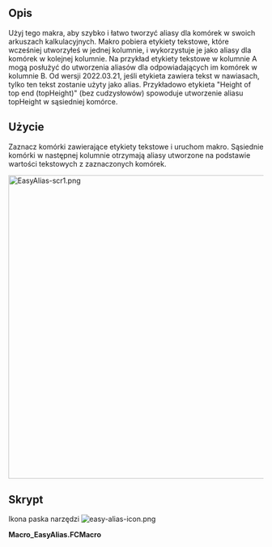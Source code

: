 <languages/>

{{Macro/pl
|Name=Macro EasyAlias
|Icon=easy-alias-icon.png
|Description=Użyj tego makra, aby szybko i łatwo tworzyć aliasy dla komórek w swoich arkuszach kalkulacyjnych. Makro pobiera etykiety tekstowe, które wcześniej utworzyłeś w jednej kolumnie, i wykorzystuje je jako aliasy dla komórek w kolejnej kolumnie.
|Author=TheMarkster
|Version=2025.06.19
|Date=2025-06-19
|FCVersion=0.21
|Download=[https://wiki.freecad.org/images/5/5e/Easy-alias-icon.png Ikona paska narzędzi]
}}

<span id="Description"></span>
==Opis==

Użyj tego makra, aby szybko i łatwo tworzyć aliasy dla komórek w swoich arkuszach kalkulacyjnych. Makro pobiera etykiety tekstowe, które wcześniej utworzyłeś w jednej kolumnie, i wykorzystuje je jako aliasy dla komórek w kolejnej kolumnie. Na przykład etykiety tekstowe w kolumnie A mogą posłużyć do utworzenia aliasów dla odpowiadających im komórek w kolumnie B. Od wersji 2022.03.21, jeśli etykieta zawiera tekst w nawiasach, tylko ten tekst zostanie użyty jako alias. Przykładowo etykieta "Height of top end (topHeight)" (bez cudzysłowów) spowoduje utworzenie aliasu topHeight w sąsiedniej komórce.

<span id="Usage"></span>
==Użycie==

Zaznacz komórki zawierające etykiety tekstowe i uruchom makro. Sąsiednie komórki w następnej kolumnie otrzymają aliasy utworzone na podstawie wartości tekstowych z zaznaczonych komórek.

[[File:EasyAlias-scr1.png|600px]]
{{Caption|Zrzut ekranu EasyAlias1, etykiety tekstowe z kolumny A są używane do tworzenia aliasów w kolumnie B.}}

<span id="Script"></span>
==Skrypt==

Ikona paska narzędzi [[Image:easy-alias-icon.png]]

'''Macro_EasyAlias.FCMacro'''

{{MacroCode|code=
# -*- coding: utf-8 -*-
import FreeCAD
import re
from PySide import QtGui

"""
EasyAlias.FCMacro.py

This macro can be used to easily create aliases based on the contents of selected spreadsheet
cells in the previous column. As an example, suppose you wish to have the following:

A1: content = 'radius', B1: content = '5', alias = 'radius'
A2: content = 'height', B1: content = '15', alias = 'height'

The traditional way to set this up would be:
Select A1
Enter radius
Select B1
Enter 5
Right-click B1
Select properties
Select Alias
Enter radius
click OK
Select A2
Enter height
Select B2
Enter 15
Right-click B2
Select Properties
Select Alias
Enter height
Click OK

Using this macro, the work flow becomes:
Select A1
Enter radius
Select B1
Enter 5
Select A2
Enter height
Select B2
Enter 15
Select A1 through A2
Run the EasyAlias macro
Done

"""

__title__ = "EasyAlias"
__author__ = "TheMarkster and rosta"
__url__ = "https://wiki.freecad.org/Macro_EasyAlias"
__Wiki__ = "https://wiki.freecad.org/Macro_EasyAlias"
__date__ = "2025.06.19" #year.month.date
__version__ = __date__
__icon__ = "https://wiki.freecad.org/images/5/5e/Easy-alias-icon.png"

CELL_ADDR_RE = re.compile(r"([A-Za-z]+)([1-9]\d*)")
CUSTOM_ALIAS_RE = re.compile(r".*\((.*)\)")
MAGIC_NUMBER = 64
REPLACEMENTS = {
    " ": "_",
    ".": "_",
    "ä": "ae",
    "ö": "oe",
    "ü": "ue",
    "Ä": "Ae",
    "Ö": "Oe",
    "Ü": "Ue",
    "ß": "ss",
    "'": ""
}

def getSpreadsheets():
    """
    Returns a set of selected spreadsheets in the active document or None if none is selected.
    :returns: a set of selected spreadsheets in the active document or None if none is selected
    :rtype: set
    """

    spreadsheets = set()
    for selectedObject in Gui.Selection.getSelection():
        if selectedObject.TypeId == 'Spreadsheet::Sheet':
            spreadsheets.add(selectedObject)
        elif selectedObject.TypeId == "App::Link":
            linkedObject = selectedObject.LinkedObject
            if linkedObject.TypeId == 'Spreadsheet::Sheet':
                spreadsheets.add(linkedObject)
    if spreadsheets:
        return spreadsheets
    else:
        # check if there is only one spreadsheet and use that one if none are selected
        doc = FreeCAD.ActiveDocument
        if not doc:
            return spreadsheets
        all_spreadsheets = [obj for obj in doc.Objects if obj.isDerivedFrom("Spreadsheet::Sheet")]
        if len(all_spreadsheets) == 1:
            return set(all_spreadsheets)
    return spreadsheets

# The original implementatin of a1_to_rowcol and rowcol_to_a1 can be found here:
# https://github.com/burnash/gspread/blob/master/gspread/utils.py

def a1_to_rowcol(label:str):
    """Translates a cell's address in A1 notation to a tuple of integers.
    :param str label: A cell label in A1 notation, e.g. 'B1'. Letter case is ignored.
    :returns: a tuple containing `row` and `column` numbers. Both indexed from 1 (one).
    :rtype: tuple
    Example:
    >>> a1_to_rowcol('A1')
    (1, 1)
    """

    match = CELL_ADDR_RE.match(label)

    row = int(match.group(2))

    column_label = match.group(1).upper()
    column = 0
    for i, c in enumerate(reversed(column_label)):
        column += (ord(c) - MAGIC_NUMBER) * (26**i)

    return (row, column)

def rowcol_to_a1(row:int, column:int):
    """Translates a row and column cell address to A1 notation.
    :param row: The row of the cell to be converted. Rows start at index 1.
    :type row: int, str
    :param col: The column of the cell to be converted. Columns start at index 1.
    :type row: int, str
    :returns: a string containing the cell's coordinates in A1 notation.
    Example:
    >>> rowcol_to_a1(1, 1)
    A1
    """

    row = int(row)

    column = int(column)
    dividend = column
    column_label = ""
    while dividend:
        (dividend, mod) = divmod(dividend, 26)
        if mod == 0:
            mod = 26
            dividend -= 1
        column_label = chr(mod + MAGIC_NUMBER) + column_label

    label = "{}{}".format(column_label, row)

    return label

def textToAlias(text:str):
    # support for custom aliases between parentheses
    match = CUSTOM_ALIAS_RE.match(text)
    if match:
        return match.group(1)

    for character in REPLACEMENTS:
        text = text.replace(character,REPLACEMENTS.get(character))
    return text

def main():
    spreadsheets = getSpreadsheets()
    if not spreadsheets:
        QtGui.QMessageBox.critical(None, "Error",
            "No spreadsheet selected.\nPlease select a spreadsheet in the tree view.")
        return
    for spreadsheet in spreadsheets:
        for selectedCell in spreadsheet.ViewObject.getView().selectedCells():
            contents = spreadsheet.getContents(selectedCell) #get() throws exception on empty cell
            if contents:
                contents = spreadsheet.get(selectedCell)
                alias = textToAlias(contents)
                row, column = a1_to_rowcol(selectedCell)
                nextCell = rowcol_to_a1(row, column + 1)
                try:
                    spreadsheet.setAlias(nextCell, alias)
                except:
                    inUse = spreadsheet.getCellFromAlias(alias) is not None
                    if inUse:
                        inUseMsg = "<br><br><b>Alias</b> <i>" + alias + "</i><b> is already in use at " + \
                        spreadsheet.getCellFromAlias(alias) + ", cannot have duplicate aliases.</b>"
                    else:
                        inUseMsg = "<br><br><b>Remember, aliases cannot begin with a numeral or an " + \
                        "underscore or contain any invalid characters.</b>"
                    QtGui.QMessageBox.critical(None, "Error",
                        "Unable to set alias <i>" + alias + "</i> at cell " + nextCell +
                        "<br>in spreadsheet <i>" + spreadsheet.FullName + "</i>." + inUseMsg)

    App.ActiveDocument.recompute()

main()
}}